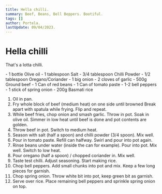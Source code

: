 ```yaml
---
title: Hella chilli.
summary: Beef, Beans, Bell Beppers. Bootiful.
tags: []
author: Portela.
lastUpdate: 09/04/2023.
---
```



# Hella chilli

That's a lotta chilli.

<Ingredients>
- 1 bottle Olive oil
- 1 tablespoon Salt
- 3/4 tablespoon Chilli Powder
- 1/2 tablespoon Oregano/Coriander
- 1 big onion
- 2 cloves of garlic
- 500g Ground beef
- 1 Can of red beans
- 1 Can of tomato paste
- 1-2 bell peppers
- 1 stick of spring onion
- 200g Basmati rice
</Ingredients>

1. Oil in pan.
2. Fry whole block of beef (medium heat) on one side until browned Break apart with spatula while frying. Flip and repeat.
3. While beef fries, chop onion and smash garlic. Throw in pot. Soak in olive oil. Simmer in low heat until beef is done and pot contents are golden.
4. Throw beef in pot. Switch to medium heat.
5. Season with salt (half a spoon) and chilli powder (3/4 spoon). Mix well.
6. Pour in tomato paste. Refill can halfway. Swirl and pour into pot again.
7. Rinse beans under water (inside the can for example). Pour into pot. Mix well. Switch to low heat.
9. Pour oregano (half a spoon) / chopped coriander in. Mix well.
8. Taste test chilli. Adjust seasoning. Start making rice.
10. Chop bell peppers. Add small chunks into pot and mix. Keep a few long pieces for garnish.
11. Chop spring onion. Throw white bit into pot, keep green bit as garnish.
12. Serve over rice. Place remaining bell peppers and sprinkle spring onion on top.
